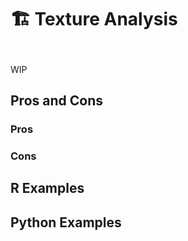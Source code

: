 # 🏗️ Texture Analysis {#sec-image-texture}

::: {style="visibility: hidden; height: 0px;"}
## Texture Analysis
:::

WIP

## Pros and Cons

### Pros

### Cons

## R Examples

## Python Examples

